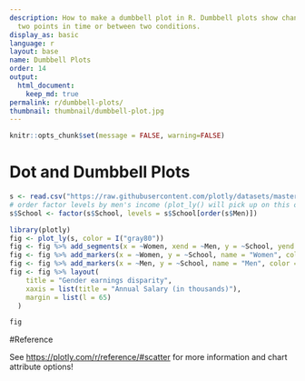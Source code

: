 ```yaml
---
description: How to make a dumbbell plot in R. Dumbbell plots show changes between
  two points in time or between two conditions.
display_as: basic
language: r
layout: base
name: Dumbbell Plots
order: 14
output:
  html_document:
    keep_md: true
permalink: r/dumbbell-plots/
thumbnail: thumbnail/dumbbell-plot.jpg
---
```


```r
knitr::opts_chunk$set(message = FALSE, warning=FALSE)
```
# Dot and Dumbbell Plots

```r
s <- read.csv("https://raw.githubusercontent.com/plotly/datasets/master/school_earnings.csv")
# order factor levels by men's income (plot_ly() will pick up on this ordering)
s$School <- factor(s$School, levels = s$School[order(s$Men)])

library(plotly)
fig <- plot_ly(s, color = I("gray80"))
fig <- fig %>% add_segments(x = ~Women, xend = ~Men, y = ~School, yend = ~School, showlegend = FALSE)
fig <- fig %>% add_markers(x = ~Women, y = ~School, name = "Women", color = I("pink"))
fig <- fig %>% add_markers(x = ~Men, y = ~School, name = "Men", color = I("blue"))
fig <- fig %>% layout(
    title = "Gender earnings disparity",
    xaxis = list(title = "Annual Salary (in thousands)"),
    margin = list(l = 65)
  )

fig
```

#Reference

See [https://plotly.com/r/reference/#scatter](https://plotly.com/r/reference/#scatter) for more information and chart attribute options!